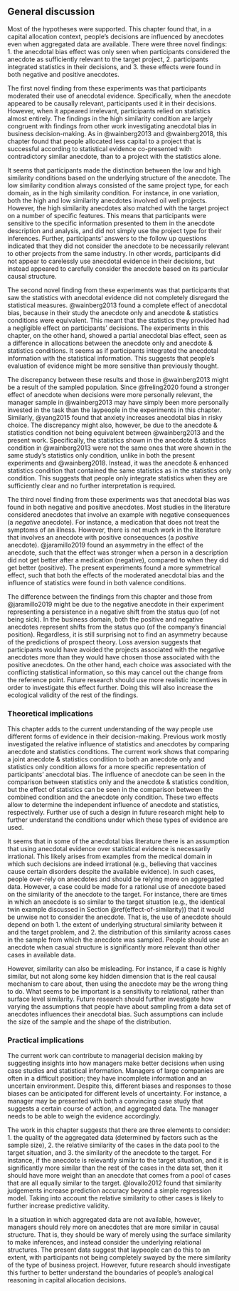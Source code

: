 ## General discussion

Most of the hypotheses were supported. This chapter found that, in a capital
allocation context, people's decisions are influenced by anecdotes even when
aggregated data are available. There were three novel findings: 1. the anecdotal
bias effect was only seen when participants considered the anecdote as
sufficiently relevant to the target project, 2. participants integrated
statistics in their decisions, and 3. these effects were found in both negative
and positive anecdotes.

The first novel finding from these experiments was that participants moderated
their use of anecdotal evidence. Specifically, when the anecdote appeared to be
causally relevant, participants used it in their decisions. However, when it
appeared irrelevant, participants relied on statistics almost entirely. The
findings in the high similarity condition are largely congruent with findings
from other work investigating anecdotal bias in business decision-making. As in
@wainberg2013 and @wainberg2018, this chapter found that people allocated less
capital to a project that is successful according to statistical evidence
co-presented with contradictory similar anecdote, than to a project with the
statistics alone.

It seems that participants made the distinction between the low and high
similarity conditions based on the underlying structure of the anecdote. The low
similarity condition always consisted of the same project type, for each domain,
as in the high similarity condition. For instance, in one variation, both the
high and low similarity anecdotes involved oil well projects. However, the high
similarity anecdotes also matched with the target project on a number of
specific features. This means that participants were sensitive to the specific
information presented to them in the anecdote description and analysis, and did
not simply use the project type for their inferences. Further, participants'
answers to the follow up questions indicated that they did not consider the
anecdote to be necessarily relevant to other projects from the same industry. In
other words, participants did not appear to carelessly use anecdotal evidence in
their decisions, but instead appeared to carefully consider the anecdote based
on its particular causal structure.

The second novel finding from these experiments was that participants that saw
the statistics with anecdotal evidence did not completely disregard the
statistical measures. @wainberg2013 found a complete effect of anecdotal bias,
because in their study the anecdote only and anecdote & statistics conditions
were equivalent. This meant that the statistics they provided had a negligible
effect on participants' decisions. The experiments in this chapter, on the other
hand, showed a partial anecdotal bias effect, seen as a difference in
allocations between the anecdote only and anecdote & statistics conditions. It
seems as if participants integrated the anecdotal information with the
statistical information. This suggests that people's evaluation of evidence
might be more sensitive than previously thought.

The discrepancy between these results and those in @wainberg2013 might be a
result of the sampled population. Since @freling2020 found a stronger effect of
anecdote when decisions were more personally relevant, the manager sample in
@wainberg2013 may have simply been more personally invested in the task than the
laypeople in the experiments in this chapter. Similarly, @yang2015 found that
anxiety increases anecdotal bias in risky choice. The discrepancy might also,
however, be due to the anecdote & statistics condition not being equivalent
between @wainberg2013 and the present work. Specifically, the statistics shown
in the anecdote & statistics condition in @wainberg2013 were not the same ones
that were shown in the same study's statistics only condition, unlike in both
the present experiments and @wainberg2018. Instead, it was the anecdote &
enhanced statistics condition that contained the same statistics as in the
statistics only condition. This suggests that people only integrate statistics
when they are sufficiently clear and no further interpretation is required.

The third novel finding from these experiments was that anecdotal bias was found
in both negative and positive anecdotes. Most studies in the literature
considered anecdotes that involve an example with negative consequences (a
*negative* anecdote). For instance, a medication that does not treat the
symptoms of an illness. However, there is not much work in the literature that
involves an anecdote with positive consequences (a *positive* anecdote).
@jaramillo2019 found an asymmetry in the effect of the anecdote, such that the
effect was stronger when a person in a description did not get better after a
medication (negative), compared to when they did get better (positive). The
present experiments found a more symmetrical effect, such that both the effects
of the moderated anecdotal bias and the influence of statistics were found in
both valence conditions.

The difference between the findings from this chapter and those from
@jaramillo2019 might be due to the negative anecdote in their experiment
representing a persistence in a negative shift from the status quo (of not being
sick). In the business domain, both the positive and negative anecdotes
represent shifts from the status quo (of the company's financial position).
Regardless, it is still surprising not to find an asymmetry because of the
predictions of prospect theory. Loss aversion suggests that participants would
have avoided the projects associated with the negative anecdotes more than they
would have chosen those associated with the positive anecdotes. On the other
hand, each choice was associated with the conflicting statistical information,
so this may cancel out the change from the reference point. Future research
should use more realistic incentives in order to investigate this effect
further. Doing this will also increase the ecological validity of the rest of
the findings.

### Theoretical implications

This chapter adds to the current understanding of the way people use different
forms of evidence in their decision-making. Previous work mostly investigated
the relative influence of statistics and anecdotes by comparing anecdote and
statistics conditions. The current work shows that comparing a joint anecdote &
statistics condition to both an anecdote only and statistics only condition
allows for a more specific representation of participants' anecdotal bias. The
influence of anecdote can be seen in the comparison between statistics only and
the anecdote & statistics condition, but the effect of statistics can be seen in
the comparison between the combined condition and the anecdote only condition.
These two effects allow to determine the independent influence of anecdote and
statistics, respectively. Further use of such a design in future research might
help to further understand the conditions under which these types of evidence
are used.

It seems that in some of the anecdotal bias literature there is an assumption
that using anecdotal evidence over statistical evidence is necessarily
irrational. This likely arises from examples from the medical domain in which
such decisions are indeed irrational (e.g., believing that vaccines cause
certain disorders despite the available evidence). In such cases, people
over-rely on anecdotes and should be relying more on aggregated data. However, a
case could be made for a rational use of anecdote based on the similarity of the
anecdote to the target. For instance, there are times in which an anecdote is so
similar to the target situation (e.g., the identical twin example discussed in
Section \@ref(effect-of-similarity)) that it would be unwise not to consider the
anecdote. That is, the use of anecdote should depend on both 1. the extent of
underlying structural similarity between it and the target problem, and 2. the
distribution of this similarity across cases in the sample from which the
anecdote was sampled. People should use an anecdote when casual structure is
significantly more relevant than other cases in available data.

However, similarity can also be misleading. For instance, if a case is highly
similar, but not along some key hidden dimension that is the real causal
mechanism to care about, then using the anecdote may be the wrong thing to do.
What seems to be important is a sensitivity to relational, rather than surface
level similarity. Future research should further investigate how varying the
assumptions that people have about sampling from a data set of anecdotes
influences their anecdotal bias. Such assumptions can include the size of the
sample and the shape of the distribution.
 
### Practical implications

The current work can contribute to managerial decision making by suggesting
insights into how managers make better decisions when using case studies and
statistical information. Managers of large companies are often in a difficult
position; they have incomplete information and an uncertain environment. Despite
this, different biases and responses to those biases can be anticipated for
different levels of uncertainty. For instance, a manager may be presented with
both a convincing case study that suggests a certain course of action, and
aggregated data. The manager needs to be able to weigh the evidence accordingly.

The work in this chapter suggests that there are three elements to consider: 1.
the quality of the aggregated data (determined by factors such as the sample
size), 2. the relative similarity of the cases in the data pool to the target
situation, and 3. the similarity of the anecdote to the target. For instance, if
the anecdote is relevantly similar to the target situation, and it is
significantly more similar than the rest of the cases in the data set, then it
should have more weight than an anecdote that comes from a pool of cases that
are all equally similar to the target. @lovallo2012 found that similarity
judgements increase prediction accuracy beyond a simple regression model. Taking
into account the relative similarity to other cases is likely to further
increase predictive validity.

In a situation in which aggregated data are not available, however, managers
should rely more on anecdotes that are more similar in causal structure. That
is, they should be wary of merely using the surface similarity to make
inferences, and instead consider the underlying relational structures. The
present data suggest that laypeople can do this to an extent, with participants
not being completely swayed by the mere similarity of the type of business
project. However, future research should investigate this further to better
understand the boundaries of people's analogical reasoning in capital allocation
decisions.

\newpage

\printbibliography[segment=\therefsegment,heading=subbibintoc]
